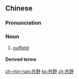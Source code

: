 ==Chinese==
{{zh-forms}}

===Pronunciation===
{{zh-pron
|m=wàiyě
|c=ngoi6 je5
|mn=gōa-iá
|cat=n
}}

===Noun===
{{zh-noun}}

# {{lb|zh|baseball}} [[outfield]]

====Derived terms====
{{zh-der|外野手}}

[[zh-min-nan:外野]]
[[ko:外野]]
[[zh:外野]]